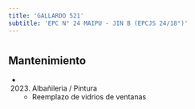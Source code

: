 ```yaml
---
title: 'GALLARDO 521'
subtitle: 'EPC N° 24 MAIPU - JIN B (EPCJS 24/18°)'
---
```


#


## Mantenimiento

*  (2023) Albañileria / Pintura 
    + Reemplazo de vidrios de ventanas



